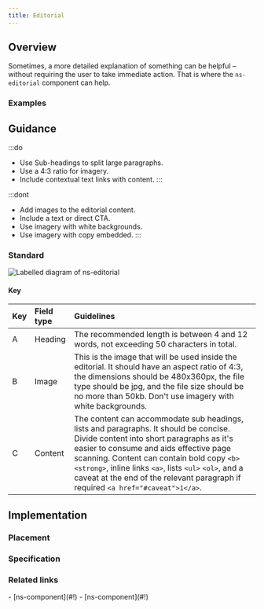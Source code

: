 ```yaml
---
title: Editorial
---
```




## Overview

<CompDetails name={componentName} />

Sometimes, a more detailed explanation of something can be helpful – without requiring the user to take immediate action. That is where the `ns-editorial` component can help.

### Examples

<Tabs>
  <TabItem label="Standard">
    <ExampleViewer type="standard" />
  </TabItem>
  <TabItem label="Extended">
    <ExampleViewer type="standard" />
  </TabItem>
</Tabs>

## Guidance

:::do
- Use Sub-headings to split large paragraphs.
- Use a 4:3 ratio for imagery.
- Include contextual text links with content.
:::

:::dont
- Add images to the editorial content.
- Include a text or direct CTA.
- Use imagery with white backgrounds.
- Use imagery with copy embedded.
:::

### Standard

![Labelled diagram of ns-editorial](@assets/components/ns-editorial/guidance.webp)

#### Key

| Key | Field type | Guidelines |
| :--- | :--- | :--- |
| <span class="marker">A</span> | Heading | The recommended length is between 4 and 12 words, not exceeding 50 characters in total. |
| <span class="marker">B</span> | Image | This is the image that will be used inside the editorial. It should have an aspect ratio of 4:3, the dimensions should be 480x360px, the file type should be jpg, and the file size should be no more than 50kb. Don't use imagery with white backgrounds. |
| <span class="marker">C</span> | Content | The content can accommodate sub headings, lists and paragraphs. It should be concise. Divide content into short paragraphs as it's easier to consume and aids effective page scanning. Content can contain bold copy `<b>` `<strong>`, inline links `<a>`, lists `<ul>` `<ol>`, and a caveat at the end of the relevant paragraph if required `<a href="#caveat">1</a>`. |

## Implementation

### Placement

<Placement name={componentName} />

### Specification

<Specification name={componentName} />

### Related links

<RelatedLinks name={componentName}>
- [ns-component](#!)
- [ns-component](#!)
</RelatedLinks>

